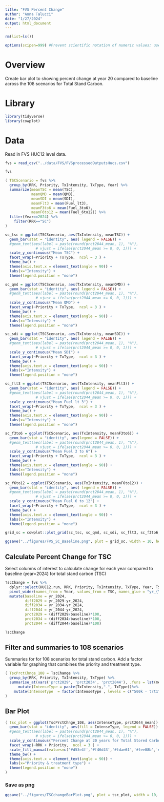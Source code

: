 ```yaml
---
title: "FVS Percent Change"
author: "Anna Talucci"
date: "1/27/2024"
output: html_document
---
```


```r
rm(list=ls())
```

```r
options(scipen=999) #Prevent scientific notation of numeric values; use =0 to reset
```

# Overview
Create bar plot to showing percent change at year 20 compared to baseline across the 108 scenarios for Total Stand Carbon. 


# Library
```r
library(tidyverse)
library(cowplot)
```

# Data
Read in FVS HUC12 level data.
```r
fvs = read_csv("../data/FVS/FVSprocessedOutputsHucs.csv")
```
```r
fvs
```

```r
( TSCScenario = fvs %>% 
  group_by(RRK, Priority, TxIntensity, TxType, Year) %>%
  summarize(meanTSC = mean(TSC),
            meanQMD = mean(QMD),
            meanSDI = mean(SDI), 
            meanFlt3 = mean(Fuel_lt3),
            meanF3to6 = mean(Fuel_3to6),
            meanF6to12 = mean(Fuel_6to12)) %>%
  filter(Year==2024) %>%
    filter(RRK=="SC")
)
```

```r
sc_tsc = ggplot(TSCScenario, aes(TxIntensity, meanTSC)) +
  geom_bar(stat = "identity", aes( legend = FALSE)) + 
  #geom_text(aes(label = paste(round(prct2044_mean, 1), "%"),
              # vjust = ifelse(prct2044_mean >= 0, 0, 1))) +
  scale_y_continuous("Mean TSC") +
  facet_wrap(~Priority + TxType,  ncol = 3 ) +
  theme_bw() +
  theme(axis.text.x = element_text(angle = 90)) +
  labs(x="Intensity") +
  theme(legend.position = "none") 
```

```r
sc_qmd = ggplot(TSCScenario, aes(TxIntensity, meanQMD)) +
  geom_bar(stat = "identity", aes( legend = FALSE)) + 
  #geom_text(aes(label = paste(round(prct2044_mean, 1), "%"),
              # vjust = ifelse(prct2044_mean >= 0, 0, 1))) +
  scale_y_continuous("Mean QMD") +
  facet_wrap(~Priority + TxType,  ncol = 3 ) +
  theme_bw() +
  theme(axis.text.x = element_text(angle = 90)) +
  labs(x="Intensity") +
  theme(legend.position = "none") 
```

```r
sc_sdi = ggplot(TSCScenario, aes(TxIntensity, meanSDI)) +
  geom_bar(stat = "identity", aes( legend = FALSE)) + 
  #geom_text(aes(label = paste(round(prct2044_mean, 1), "%"),
              # vjust = ifelse(prct2044_mean >= 0, 0, 1))) +
  scale_y_continuous("Mean SDI") +
  facet_wrap(~Priority + TxType,  ncol = 3 ) +
  theme_bw() +
  theme(axis.text.x = element_text(angle = 90)) +
  labs(x="Intensity") +
  theme(legend.position = "none") 
```

```r
sc_flt3 = ggplot(TSCScenario, aes(TxIntensity, meanFlt3)) +
  geom_bar(stat = "identity", aes( legend = FALSE)) + 
  #geom_text(aes(label = paste(round(prct2044_mean, 1), "%"),
              # vjust = ifelse(prct2044_mean >= 0, 0, 1))) +
  scale_y_continuous("Mean Fuel lt 3") +
  facet_wrap(~Priority + TxType,  ncol = 3 ) +
  theme_bw() +
  theme(axis.text.x = element_text(angle = 90)) +
  labs(x="Intensity") +
  theme(legend.position = "none") 
```

```r
sc_f3to6 = ggplot(TSCScenario, aes(TxIntensity, meanF3to6)) +
  geom_bar(stat = "identity", aes(legend = FALSE)) + 
  #geom_text(aes(label = paste(round(prct2044_mean, 1), "%"),
              # vjust = ifelse(prct2044_mean >= 0, 0, 1))) +
  scale_y_continuous("Mean Fuel 3 to 6") +
  facet_wrap(~Priority + TxType,  ncol = 3 ) +
  theme_bw() +
  theme(axis.text.x = element_text(angle = 90)) +
  labs(x="Intensity") +
  theme(legend.position = "none") 
```


```r
sc_f6to12 = ggplot(TSCScenario, aes(TxIntensity, meanF6to12)) +
  geom_bar(stat = "identity", aes( legend = FALSE)) + 
  #geom_text(aes(label = paste(round(prct2044_mean, 1), "%"),
              # vjust = ifelse(prct2044_mean >= 0, 0, 1))) +
  scale_y_continuous("Mean Fuel 6 to 12") +
  facet_wrap(~Priority + TxType,  ncol = 3 ) +
  theme_bw() +
  theme(axis.text.x = element_text(angle = 90)) +
  labs(x="Intensity") +
  theme(legend.position = "none") 
```

```r
grid_sc = cowplot::plot_grid(sc_tsc, sc_qmd, sc_sdi, sc_flt3, sc_f3to6, sc_f6to12)
```
```r
ggsave("../figures/FVS_SC_Baseline.png", plot = grid_sc, width = 10, height = 10, units = c("in"), dpi = 600)
```
## Calculate Percent Change for TSC
Select columns of interest to calculate change for each year compared to baseline (year=2024) for total stand carbon (TSC)
```r
TscChange = fvs %>% 
  dplyr::select(HUC12,run, RRK, Priority, TxIntensity, TxType, Year, TSC) %>%
  pivot_wider(names_from = Year, values_from = TSC, names_glue = "yr_{Year}") %>%
  mutate(baseline = yr_2024,
         diff2029 = yr_2029-yr_2024,
         diff2034 = yr_2034-yr_2024,
         diff2044 = yr_2044-yr_2024,
         prct2029 = (diff2029/baseline)*100,
         prct2034 = (diff2034/baseline)*100,
         prct2044 = (diff2044/baseline)*100) 
```
```r
TscChange
```

## Filter and summaries to 108 scenarios
Summaries for for 108 scenarios for total stand carbon. Add a factor variable for graphing that combines the priority and treatment type. 
```r
( TscPrctChnge_108 = TscChange %>% 
  group_by(RRK, Priority, TxIntensity, TxType) %>%
  summarise_at(vars('prct2029', 'prct2034', 'prct2044'), .funs = lst(mean, sd, median, min, max), na.rm = TRUE) %>% 
      mutate(IntenseType = paste(TxIntensity,"-", TxType))%>%
    mutate(IntenseType  = factor(IntenseType , levels = c("500k - trt1", "1m - trt1", "2m - trt1", "500k - trt4", "1m - trt4", "2m - trt4", "500k - trt6",   "1m - trt6",  "2m - trt6")))
)
```

## Bar Plot
```r
( tsc_plot = ggplot(TscPrctChnge_108, aes(IntenseType, prct2044_mean)) +
  geom_bar(stat = "identity", aes(fill = IntenseType, legend = FALSE)) + 
  #geom_text(aes(label = paste(round(prct2044_mean, 1), "%"),
              # vjust = ifelse(prct2044_mean >= 0, 0, 1))) +
  scale_y_continuous("Percent Change at 20 years for Total Stored Carbon") +
  facet_wrap(~RRK + Priority,  ncol = 3 ) +
  scale_fill_manual(values=c('#d53e4f','#f46d43','#fdae61','#fee08b','#ffffbf','#e6f598','#abdda4','#66c2a5','#3288bd')) + 
  theme_bw() +
  theme(axis.text.x = element_text(angle = 90)) +
  labs(x="Priority & treatment type") +
  theme(legend.position = "none") 
)
```

### Save as png
```r
ggsave("../figures/TSCchangeBarPlot.png", plot = tsc_plot, width = 10, height = 10, units = c("in"), dpi = 600)
```

